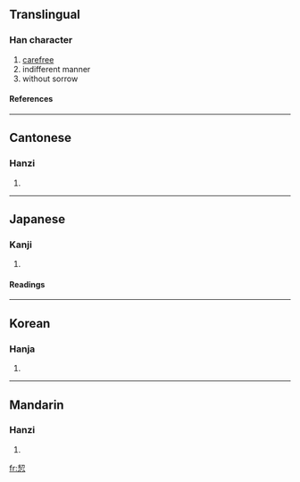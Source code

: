 ==Translingual==
===Han character===
{{Han char|rn=61|rad=心|as=06|sn=10|four=5733<sub>2</sub>|canj=手竹心 (QHP), X手竹心 (XQHP)}}
# [[carefree]]
# indifferent manner
# without sorrow
====References====
{{Han ref|kx=0384.280|dkj=10571|dj=0715.110|hdz=42289.050|uh=605D|ud=24669|bh=D17C|bd=53628}}
----
==Cantonese==
===Hanzi===
{{yue-hanzi|jyut=|y=aat3, gaat1}}
# {{defn|Cantonese}}
----
==Japanese==
===Kanji===
{{ja-kanji|grade=|rs=心06}}
# {{defn|Japanese}} 
====Readings====
{{ja-readings|on=[[かい]] (kai), [[かつ]] (katsu), [[けち]] (kechi)|kun=}}
----
==Korean==
===Hanja===
{{ko-hanja|hangeul=[[괄]], [[개]]|eumhun=|rv=gwal, gae|mr=kwal, kae|y=kwal, kya}}
# {{defn|Korean}}
----
==Mandarin==
===Hanzi===
{{cmn-hanzi|pin=[[jiá]] (jia2)|wg=chia<sup>2</sup>}}
# {{defn|Mandarin}}

[[fr:恝]]